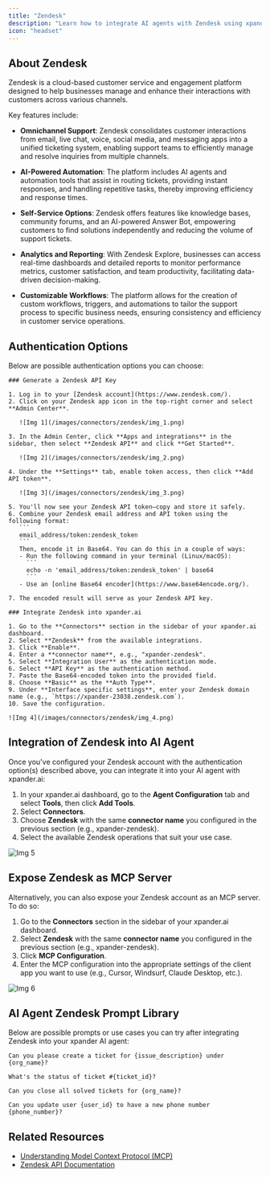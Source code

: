 ```yaml
---
title: "Zendesk"
description: "Learn how to integrate AI agents with Zendesk using xpander.ai. Create seamless, automated customer interactions that enhance support efficiency, reduce response times, and deliver personalized experiences by leveraging AI-powered chatbots and smart ticket routing."
icon: "headset"
---
```


## About Zendesk

Zendesk is a cloud-based customer service and engagement platform designed to help businesses manage and enhance their interactions with customers across various channels.

Key features include:

- **Omnichannel Support**: Zendesk consolidates customer interactions from email, live chat, voice, social media, and messaging apps into a unified ticketing system, enabling support teams to efficiently manage and resolve inquiries from multiple channels.

- **AI-Powered Automation**: The platform includes AI agents and automation tools that assist in routing tickets, providing instant responses, and handling repetitive tasks, thereby improving efficiency and response times.

- **Self-Service Options**: Zendesk offers features like knowledge bases, community forums, and an AI-powered Answer Bot, empowering customers to find solutions independently and reducing the volume of support tickets.

- **Analytics and Reporting**: With Zendesk Explore, businesses can access real-time dashboards and detailed reports to monitor performance metrics, customer satisfaction, and team productivity, facilitating data-driven decision-making.

- **Customizable Workflows**: The platform allows for the creation of custom workflows, triggers, and automations to tailor the support process to specific business needs, ensuring consistency and efficiency in customer service operations.


## Authentication Options

Below are possible authentication options you can choose:

<Tabs>

  <Tab title="API Access">

    ### Generate a Zendesk API Key

    1. Log in to your [Zendesk account](https://www.zendesk.com/).  
    2. Click on your Zendesk app icon in the top-right corner and select **Admin Center**.

       ![Img 1](/images/connectors/zendesk/img_1.png)
    
    3. In the Admin Center, click **Apps and integrations** in the sidebar, then select **Zendesk API** and click **Get Started**.

       ![Img 2](/images/connectors/zendesk/img_2.png)

    4. Under the **Settings** tab, enable token access, then click **Add API token**.

       ![Img 3](/images/connectors/zendesk/img_3.png)

    5. You'll now see your Zendesk API token—copy and store it safely.  
    6. Combine your Zendesk email address and API token using the following format:  
       ```
       email_address/token:zendesk_token
       ```  
       Then, encode it in Base64. You can do this in a couple of ways:
       - Run the following command in your terminal (Linux/macOS):  
         ```
         echo -n 'email_address/token:zendesk_token' | base64
         ```
       - Use an [online Base64 encoder](https://www.base64encode.org/).

    7. The encoded result will serve as your Zendesk API key.

    ### Integrate Zendesk into xpander.ai

    1. Go to the **Connectors** section in the sidebar of your xpander.ai dashboard.  
    2. Select **Zendesk** from the available integrations.  
    3. Click **Enable**.  
    4. Enter a **connector name**, e.g., "xpander-zendesk". 
    5. Select **Integration User** as the authentication mode.  
    6. Select **API Key** as the authentication method.  
    7. Paste the Base64-encoded token into the provided field.  
    8. Choose **Basic** as the **Auth Type**.  
    9. Under **Interface specific settings**, enter your Zendesk domain name (e.g., `https://xpander-23038.zendesk.com`).  
    10. Save the configuration.

    ![Img 4](/images/connectors/zendesk/img_4.png)

  </Tab>
</Tabs>

## Integration of Zendesk into AI Agent

Once you've configured your Zendesk account with the authentication option(s) described above, you can integrate it into your AI agent with xpander.ai:

1. In your xpander.ai dashboard, go to the **Agent Configuration** tab and select **Tools**, then click **Add Tools**. 
2. Select **Connectors**.  
3. Choose **Zendesk** with the same **connector name** you configured in the previous section (e.g., xpander-zendesk).  
4. Select the available Zendesk operations that suit your use case.  

![Img 5](/images/connectors/zendesk/img_5.png)

## Expose Zendesk as MCP Server

Alternatively, you can also expose your Zendesk account as an MCP server. To do so:

1. Go to the **Connectors** section in the sidebar of your xpander.ai dashboard.  
2. Select **Zendesk** with the same **connector name** you configured in the previous section (e.g., xpander-zendesk).  
3. Click **MCP Configuration**.  
4. Enter the MCP configuration into the appropriate settings of the client app you want to use (e.g., Cursor, Windsurf, Claude Desktop, etc.).

![Img 6](/images/connectors/zendesk/img_6.png)

## AI Agent Zendesk Prompt Library

Below are possible prompts or use cases you can try after integrating Zendesk into your xpander AI agent:

```
Can you please create a ticket for {issue_description} under {org_name}?
```

````
What's the status of ticket #{ticket_id}?
````

```
Can you close all solved tickets for {org_name}?
```

```
Can you update user {user_id} to have a new phone number {phone_number}?
```

## Related Resources

- [Understanding Model Context Protocol (MCP)](/docs/05-human-interfaces/04-mcp)
- [Zendesk API Documentation](https://developer.zendesk.com/api-reference/)